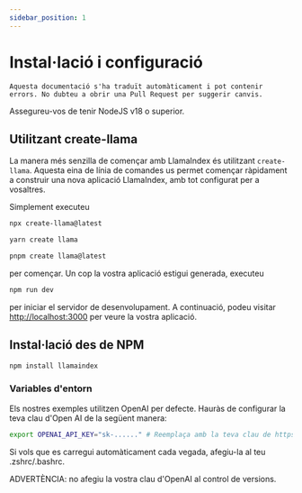 ```yaml
---
sidebar_position: 1
---
```



# Instal·lació i configuració

```Aquesta documentació s'ha traduït automàticament i pot contenir errors. No dubteu a obrir una Pull Request per suggerir canvis.```


Assegureu-vos de tenir NodeJS v18 o superior.


## Utilitzant create-llama

La manera més senzilla de començar amb LlamaIndex és utilitzant `create-llama`. Aquesta eina de línia de comandes us permet començar ràpidament a construir una nova aplicació LlamaIndex, amb tot configurat per a vosaltres.

Simplement executeu

<Tabs>
<TabItem value="1" label="npm" default>

```bash
npx create-llama@latest
```

</TabItem>
<TabItem value="2" label="Yarn">

```bash
yarn create llama
```

</TabItem>
<TabItem value="3" label="pnpm">

```bash
pnpm create llama@latest
```

</TabItem>
</Tabs>

per començar. Un cop la vostra aplicació estigui generada, executeu

```bash npm2yarn
npm run dev
```

per iniciar el servidor de desenvolupament. A continuació, podeu visitar [http://localhost:3000](http://localhost:3000) per veure la vostra aplicació.
## Instal·lació des de NPM

```bash npm2yarn
npm install llamaindex
```


### Variables d'entorn

Els nostres exemples utilitzen OpenAI per defecte. Hauràs de configurar la teva clau d'Open AI de la següent manera:

```bash
export OPENAI_API_KEY="sk-......" # Reemplaça amb la teva clau de https://platform.openai.com/account/api-keys
```

Si vols que es carregui automàticament cada vegada, afegiu-la al teu .zshrc/.bashrc.

ADVERTÈNCIA: no afegiu la vostra clau d'OpenAI al control de versions.
